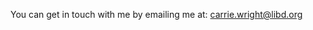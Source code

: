 

You can get in touch with me by emailing me at: [carrie.wright@libd.org](mailto:carrie.wright@libd.org)
